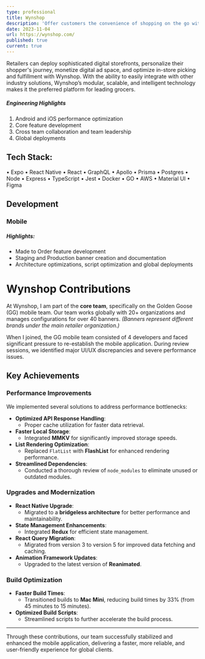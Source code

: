 ```yaml
---
type: professional
title: Wynshop
description: 'Offer customers the convenience of shopping on the go with a full-featured mobile extension of Wynshop Commerce – a unified experience for both the shopper and the grocery retailer.'
date: 2023-11-04
url: https://wynshop.com/
published: true
current: true
---
```


Retailers can deploy sophisticated digital storefronts, personalize their shopper's journey, monetize digital ad space, and optimize in-store picking and fulfillment with Wynshop. With the ability to easily integrate with other industry solutions, Wynshop’s modular, scalable, and intelligent technology makes it the preferred platform for leading grocers.

##### Engineering Highlights

1. Android and iOS performance optimization
2. Core feature development
3. Cross team collaboration and team leadership
4. Global deployments

## Tech Stack:

• Expo
• React Native
• React
• GraphQL
• Apollo
• Prisma
• Postgres
• Node
• Express
• TypeScript
• Jest
• Docker
• GO
• AWS
• Material UI
• Figma

## Development

### Mobile

##### Highlights:

- Made to Order feature development
- Staging and Production banner creation and documentation
- Architecture optimizations, script optimization and global deployments

# Wynshop Contributions

At Wynshop, I am part of the **core team**, specifically on the Golden Goose (GG) mobile team. Our team works globally with 20+ organizations and manages configurations for over 40 banners. _(Banners represent different brands under the main retailer organization.)_

When I joined, the GG mobile team consisted of 4 developers and faced significant pressure to re-establish the mobile application. During review sessions, we identified major UI/UX discrepancies and severe performance issues.

## Key Achievements

### Performance Improvements

We implemented several solutions to address performance bottlenecks:

- **Optimized API Response Handling**:
  - Proper cache utilization for faster data retrieval.
- **Faster Local Storage**:
  - Integrated **MMKV** for significantly improved storage speeds.
- **List Rendering Optimization**:
  - Replaced `FlatList` with **FlashList** for enhanced rendering performance.
- **Streamlined Dependencies**:
  - Conducted a thorough review of `node_modules` to eliminate unused or outdated modules.

### Upgrades and Modernization

- **React Native Upgrade**:
  - Migrated to a **bridgeless architecture** for better performance and maintainability.
- **State Management Enhancements**:
  - Integrated **Redux** for efficient state management.
- **React Query Migration**:
  - Migrated from version 3 to version 5 for improved data fetching and caching.
- **Animation Framework Updates**:
  - Upgraded to the latest version of **Reanimated**.

### Build Optimization

- **Faster Build Times**:
  - Transitioned builds to **Mac Mini**, reducing build times by 33% (from 45 minutes to 15 minutes).
- **Optimized Build Scripts**:
  - Streamlined scripts to further accelerate the build process.

---

Through these contributions, our team successfully stabilized and enhanced the mobile application, delivering a faster, more reliable, and user-friendly experience for global clients.
